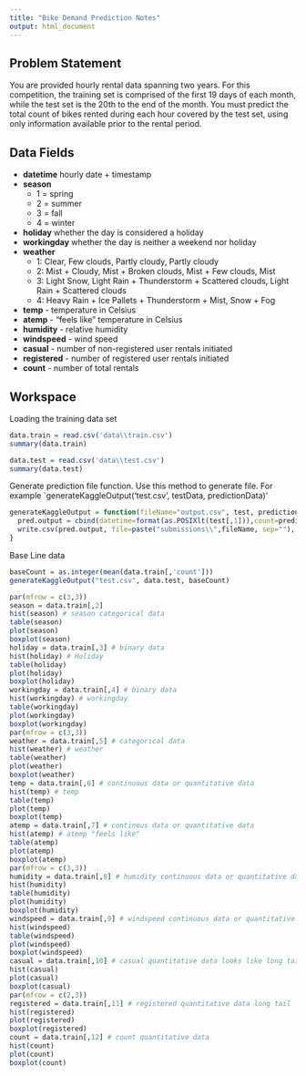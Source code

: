 ```yaml
---
title: "Bike Demand Prediction Notes"
output: html_document
---
```

Problem Statement
-----------------
You are provided hourly rental data spanning two years. For this competition, the training set is comprised of the first 19 days of each month, while the test set is the 20th to the end of the month. You must predict the total count of bikes rented during each hour covered by the test set, using only information available prior to the rental period.

Data Fields
-----------
+ **datetime**
    hourly date + timestamp  
+ **season**
    * 1 = spring 
    * 2 = summer 
    * 3 = fall
    * 4 = winter 
+ **holiday** 
  whether the day is considered a holiday
+ **workingday** whether the day is neither a weekend nor holiday
+ **weather**  
    * 1: Clear, Few clouds, Partly cloudy, Partly cloudy
    * 2: Mist + Cloudy, Mist + Broken clouds, Mist + Few clouds, Mist
    * 3: Light Snow, Light Rain + Thunderstorm + Scattered clouds, Light Rain + Scattered clouds
    * 4: Heavy Rain + Ice Pallets + Thunderstorm + Mist, Snow + Fog 
+ **temp** - temperature in Celsius
+ **atemp** - "feels like" temperature in Celsius
+ **humidity** - relative humidity
+ **windspeed** - wind speed
+ **casual** - number of non-registered user rentals initiated
+ **registered** - number of registered user rentals initiated
+ **count** - number of total rentals

Workspace 
----------

Loading the training data set
```r
data.train = read.csv('data\\train.csv')
summary(data.train)

data.test = read.csv('data\\test.csv')
summary(data.test)
```

Generate prediction file function. Use this method to generate file.
For example `generateKaggleOutput('test.csv', testData, predictionData)'
```r
generateKaggleOutput = function(fileName="output.csv", test, prediction){
  pred.output = cbind(datetime=format(as.POSIXlt(test[,1])),count=prediction)
  write.csv(pred.output, file=paste("submissions\\",fileName, sep=""), row.names=FALSE)
}
```


Base Line data
```r
baseCount = as.integer(mean(data.train[,'count']))
generateKaggleOutput("test.csv", data.test, baseCount)

```


```r
par(mfrow = c(3,3))
season = data.train[,2]
hist(season) # season categorical data
table(season)
plot(season)
boxplot(season)
holiday = data.train[,3] # binary data
hist(holiday) # Holiday
table(holiday)
plot(holiday)
boxplot(holiday)
workingday = data.train[,4] # binary data
hist(workingday) # workingday 
table(workingday)
plot(workingday)
boxplot(workingday)
par(mfrow = c(3,3))
weather = data.train[,5] # categorical data
hist(weather) # weather
table(weather)
plot(weather)
boxplot(weather)
temp = data.train[,6] # continuous data or quantitative data
hist(temp) # temp
table(temp)
plot(temp)
boxplot(temp)
atemp = data.train[,7] # continous data or quantitative data
hist(atemp) # atemp "feels like"
table(atemp)
plot(atemp)
boxplot(atemp)
par(mfrow = c(3,3))
humidity = data.train[,8] # humidity continuous data or quantitative data
hist(humidity)
table(humidity)
plot(humidity)
boxplot(humidity)
windspeed = data.train[,9] # windspeed continuous data or quantitative data
hist(windspeed)
table(windspeed)
plot(windspeed)
boxplot(windspeed)
casual = data.train[,10] # casual quantitative data looks like long tail
hist(casual)
plot(casual)
boxplot(casual)
par(mfrow = c(2,3))
registered = data.train[,11] # registered quantitative data long tail
hist(registered)
plot(registered)
boxplot(registered)
count = data.train[,12] # count quantitative data 
hist(count)
plot(count)
boxplot(count)
```

```r

```


